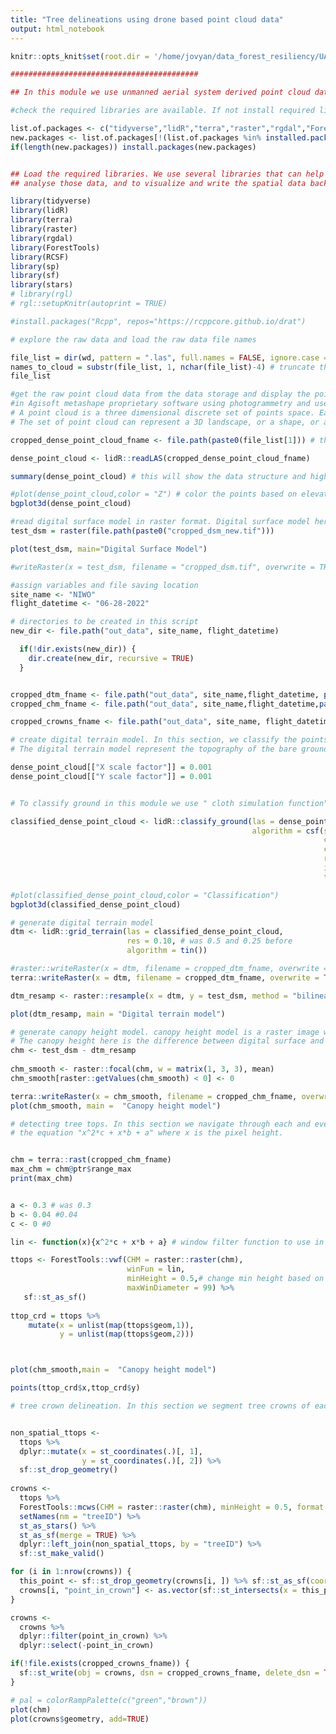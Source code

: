 ---
title: "Tree delineations using drone based point cloud data"
output: html_notebook
---

```{r, setup, include=FALSE}
knitr::opts_knit$set(root.dir = '/home/jovyan/data_forest_resiliency/UAS/input/input')

```


```{r}
##########################################

## In this module we use unmanned aerial system derived point cloud data to delineate individual tree locations and their individual canopy areas.

#check the required libraries are available. If not install required libraries.

list.of.packages <- c("tidyverse","lidR","terra","raster","rgdal","ForestTools","RCSF","sp","sf","stars")
new.packages <- list.of.packages[!(list.of.packages %in% installed.packages()[,"Package"])]
if(length(new.packages)) install.packages(new.packages)


## Load the required libraries. We use several libraries that can help with data loading, reading spatial data including raster and point cloud data, 
## analyse those data, and to visualize and write the spatial data back into a desired location.

library(tidyverse)
library(lidR)
library(terra)
library(raster)
library(rgdal)
library(ForestTools)
library(RCSF)
library(sp)
library(sf)
library(stars)
# library(rgl)
# rgl::setupKnitr(autoprint = TRUE)

#install.packages("Rcpp", repos="https://rcppcore.github.io/drat")

```


```{r}
# explore the raw data and load the raw data file names

file_list = dir(wd, pattern = ".las", full.names = FALSE, ignore.case = TRUE) 
names_to_cloud = substr(file_list, 1, nchar(file_list)-4) # truncate the file names only to get the name part eliminating the extension.
file_list
```


```{r}
#get the raw point cloud data from the data storage and display the point cloud. The point cloud data was produced 
#in Agisoft metashape proprietary software using photogrammetry and used hundreds of RBG images collected using a phantom 4 pro drone.
# A point cloud is a three dimensional discrete set of points space. Each point can be identified using a set of three Cartesian coordinates (X, Y, and Z).
# The set of point cloud can represent a 3D landscape, or a shape, or an object. 

cropped_dense_point_cloud_fname <- file.path(paste0(file_list[1])) # the number here to say data from which file in the list we want to load

dense_point_cloud <- lidR::readLAS(cropped_dense_point_cloud_fname)

summary(dense_point_cloud) # this will show the data structure and high level information within the point cloud file we loaded.

#plot(dense_point_cloud,color = "Z") # color the points based on elevation or the Z coordinate
bgplot3d(dense_point_cloud)
```


```{r}
#read digital surface model in raster format. Digital surface model here was created using proprietary software called Agisoft metashape. 
test_dsm = raster(file.path(paste0("cropped_dsm_new.tif")))

plot(test_dsm, main="Digital Surface Model")

#writeRaster(x = test_dsm, filename = "cropped_dsm.tif", overwrite = TRUE)

```


```{r}
#assign variables and file saving location
site_name <- "NIWO"
flight_datetime <- "06-28-2022"

# directories to be created in this script
new_dir <- file.path("out_data", site_name, flight_datetime)

  if(!dir.exists(new_dir)) {
    dir.create(new_dir, recursive = TRUE)
  }


cropped_dtm_fname <- file.path("out_data", site_name,flight_datetime, paste0(names_to_cloud[1], "_dtm2.tif"))
cropped_chm_fname <- file.path("out_data", site_name,flight_datetime,paste0(names_to_cloud[1], "_chm2.tif"))

cropped_crowns_fname <- file.path("out_data", site_name, flight_datetime,paste0(names_to_cloud[1], "_crowns_cropped2.gpkg"))
```


```{r}
# create digital terrain model. In this section, we classify the points into ground and above ground points. Then use ground points to generate digital terrain model.
# The digital terrain model represent the topography of the bare ground underneath the trees, grass or shrubs.

dense_point_cloud[["X scale factor"]] = 0.001
dense_point_cloud[["Y scale factor"]] = 0.001


# To classify ground in this module we use " cloth simulation function" algorithm. More information about the algorithm can be found https://r-lidar.github.io/lidRbook/gnd.html. The algorithm is first proposed by https://doi.org/10.3390/rs8060501

classified_dense_point_cloud <- lidR::classify_ground(las = dense_point_cloud,
                                                      algorithm = csf(sloop_smooth = TRUE,
                                                                      class_threshold = 0.25,
                                                                      cloth_resolution = 0.50, # was 0.5 before,
                                                                      rigidness = 1,
                                                                      iterations = 500,
                                                                      time_step = 0.65))

#plot(classified_dense_point_cloud,color = "Classification")
bgplot3d(classified_dense_point_cloud)

```


```{r}
# generate digital terrain model
dtm <- lidR::grid_terrain(las = classified_dense_point_cloud,
                          res = 0.10, # was 0.5 and 0.25 before
                          algorithm = tin())

#raster::writeRaster(x = dtm, filename = cropped_dtm_fname, overwrite = TRUE)
terra::writeRaster(x = dtm, filename = cropped_dtm_fname, overwrite = TRUE)

dtm_resamp <- raster::resample(x = dtm, y = test_dsm, method = "bilinear")

plot(dtm_resamp, main = "Digital terrain model")
```


```{r}
# generate canopy height model. canopy height model is a raster image where the values in pixel represents the canopy height at that pixel.
# The canopy height here is the difference between digital surface and the digital terrain models.
chm <- test_dsm - dtm_resamp
  
chm_smooth <- raster::focal(chm, w = matrix(1, 3, 3), mean)
chm_smooth[raster::getValues(chm_smooth) < 0] <- 0

terra::writeRaster(x = chm_smooth, filename = cropped_chm_fname, overwrite = TRUE)
plot(chm_smooth, main =  "Canopy height model")
```


```{r}
# detecting tree tops. In this section we navigate through each and every cell with a given moving window filter. The vwf or the variable window filter algorithm developed by Popescu and Wynne (2004). The size of the window changes based on the height of the cell on which it is centered.  from the cell that has the maximum height in the canopy height model and assign them to a certain tree. Thus it is important to define the variable size window at the first. Here we use 
# the equation "x^2*c + x*b + a" where x is the pixel height.  


chm = terra::rast(cropped_chm_fname)
max_chm = chm@ptr$range_max
print(max_chm)


a <- 0.3 # was 0.3
b <- 0.04 #0.04
c <- 0 #0

lin <- function(x){x^2*c + x*b + a} # window filter function to use in next step

ttops <- ForestTools::vwf(CHM = raster::raster(chm), 
                          winFun = lin, 
                          minHeight = 0.5,# change min height based on research objectives 
                          maxWinDiameter = 99) %>% 
   sf::st_as_sf()
    
ttop_crd = ttops %>%
    mutate(x = unlist(map(ttops$geom,1)),
           y = unlist(map(ttops$geom,2)))



plot(chm_smooth,main =  "Canopy height model")

points(ttop_crd$x,ttop_crd$y)

```


```{r}
# tree crown delineation. In this section we segment tree crowns of each tree top we generated in the earlier step. We use "mcws" watershed algorithm.  


non_spatial_ttops <-
  ttops %>%
  dplyr::mutate(x = st_coordinates(.)[, 1],
                y = st_coordinates(.)[, 2]) %>%
  sf::st_drop_geometry()
  
crowns <-
  ttops %>%
  ForestTools::mcws(CHM = raster::raster(chm), minHeight = 0.5, format = "raster") %>% # minheight was 1 m before
  setNames(nm = "treeID") %>%
  st_as_stars() %>%
  st_as_sf(merge = TRUE) %>%
  dplyr::left_join(non_spatial_ttops, by = "treeID") %>% 
  sf::st_make_valid()

for (i in 1:nrow(crowns)) {
  this_point <- sf::st_drop_geometry(crowns[i, ]) %>% sf::st_as_sf(coords = c("x", "y"), crs = sf::st_crs(crowns))
  crowns[i, "point_in_crown"] <- as.vector(sf::st_intersects(x = this_point, y = crowns[i, ], sparse = FALSE))
}

crowns <-
  crowns %>% 
  dplyr::filter(point_in_crown) %>% 
  dplyr::select(-point_in_crown)

if(!file.exists(cropped_crowns_fname)) {
  sf::st_write(obj = crowns, dsn = cropped_crowns_fname, delete_dsn = TRUE)
}

# pal = colorRampPalette(c("green","brown"))
plot(chm)
plot(crowns$geometry, add=TRUE)

```


